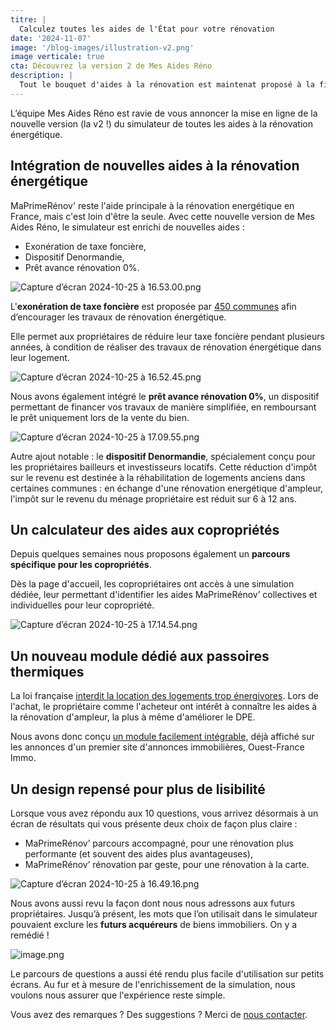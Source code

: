 ```yaml
---
titre: |
  Calculez toutes les aides de l'État pour votre rénovation
date: '2024-11-07'
image: '/blog-images/illustration-v2.png'
image verticale: true
cta: Découvrez la version 2 de Mes Aides Réno
description: |
  Tout le bouquet d'aides à la rénovation est maintenat proposé à la fin du simulateur Mes Aides Réno : CEE, éco-prêt à taux zéro, Denormandie, exonération de taxe foncière, etc.
---
```


L’équipe Mes Aides Réno est ravie de vous annoncer la mise en ligne de la nouvelle version (la v2 !) du simulateur de toutes les aides à la rénovation énergétique.

## Intégration de nouvelles aides à la rénovation énergétique

MaPrimeRénov' reste l'aide principale à la rénovation energétique en France, mais c'est loin d'être la seule. Avec cette nouvelle version de Mes Aides Réno, le simulateur est enrichi de nouvelles aides :

- Exonération de taxe foncière,
- Dispositif Denormandie,
- Prêt avance rénovation 0%.

![Capture d’écran 2024-10-25 à 16.53.00.png](taxe-fonciere.webp)

L'**exonération de taxe foncière** est proposée par [450 communes](https://mesaidesreno.beta.gouv.fr/taxe-fonciere/communes-eligibles) afin d’encourager les travaux de rénovation énergétique.

Elle permet aux propriétaires de réduire leur taxe foncière pendant plusieurs années, à condition de réaliser des travaux de rénovation énergétique dans leur logement.

![Capture d’écran 2024-10-25 à 16.52.45.png](pret-avance-renovation.webp)

Nous avons également intégré le **prêt avance rénovation 0%**, un dispositif permettant de financer vos travaux de manière simplifiée, en remboursant le prêt uniquement lors de la vente du bien.

![Capture d’écran 2024-10-25 à 17.09.55.png](denormandie.webp)

Autre ajout notable : le **dispositif Denormandie**, spécialement conçu pour les propriétaires bailleurs et investisseurs locatifs. Cette réduction d'impôt sur le revenu est destinée à la réhabilitation de logements anciens dans certaines communes : en échange d'une rénovation energétique d'ampleur, l'impôt sur le revenu du ménage propriétaire est réduit sur 6 à 12 ans.

## Un calculateur des aides aux copropriétés

Depuis quelques semaines nous proposons également un **parcours spécifique pour les copropriétés**.

Dès la page d'accueil, les copropriétaires ont accès à une simulation dédiée, leur permettant d'identifier les aides MaPrimeRénov’ collectives et individuelles pour leur copropriété.

![Capture d’écran 2024-10-25 à 17.14.54.png](copro.png)

## Un nouveau module dédié aux passoires thermiques

La loi française [interdit la location des logements trop énergivores](/interdiction-location). Lors de l'achat, le propriétaire comme l'acheteur ont intérêt à connaître les aides à la rénovation d'ampleur, la plus à même d'améliorer le DPE.

Nous avons donc conçu [un module facilement intégrable](/module), déjà affiché sur les annonces d'un premier site d'annonces immobilières, Ouest-France Immo.

<ExampleIframe />

## Un design repensé pour plus de lisibilité

Lorsque vous avez répondu aux 10 questions, vous arrivez désormais à un écran de résultats qui vous présente deux choix de façon plus claire :

- MaPrimeRénov’ parcours accompagné, pour une rénovation plus performante (et souvent des aides plus avantageuses),
- MaPrimeRénov’ rénovation par geste, pour une rénovation à la carte.

![Capture d’écran 2024-10-25 à 16.49.16.png](page-eligibilite.webp)

Nous avons aussi revu la façon dont nous nous adressons aux futurs propriétaires. Jusqu’à présent, les mots que l’on utilisait dans le simulateur pouvaient exclure les **futurs acquéreurs** de biens immobiliers. On y a remédié !

![image.png](acquereur.webp)

Le parcours de questions a aussi été rendu plus facile d'utilisation sur petits écrans. Au fur et à mesure de l'enrichissement de la simulation, nous voulons nous assurer que l'expérience reste simple.

Vous avez des remarques ? Des suggestions ? Merci de [nous contacter](/contact).
